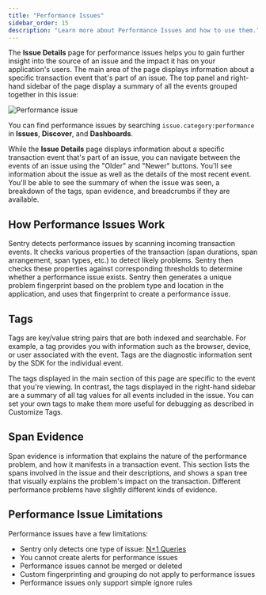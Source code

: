 ```yaml
---
title: "Performance Issues"
sidebar_order: 15
description: "Learn more about Performance Issues and how to use them."
---
```


<Include name="early-adopter-note.mdx" />

The **Issue Details** page for performance issues helps you to gain further insight into the source of an issue and the impact it has on your application's users. The main area of the page displays information about a specific transaction event that's part of an issue. The top panel and right-hand sidebar of the page display a summary of all the events grouped together in this issue:

![Performance issue](performance-issue-details.png)

<Note>

You can find performance issues by searching `issue.category:performance` in **Issues**, **Discover**, and **Dashboards**.

</Note>

While the **Issue Details** page displays information about a specific transaction event that's part of an issue, you can navigate between the events of an issue using the "Older" and "Newer" buttons. You'll see information about the issue as well as the details of the most recent event. You'll be able to see the summary of when the issue was seen, a breakdown of the tags, span evidence, and breadcrumbs if they are available.

## How Performance Issues Work

Sentry detects performance issues by scanning incoming transaction events. It checks various properties of the transaction (span durations, span arrangement, span types, etc.) to detect likely problems. Sentry then checks these properties against corresponding thresholds to determine whether a performance issue exists. Sentry then generates a unique problem fingerprint based on the problem type and location in the application, and uses that fingerprint to create a performance issue.

## Tags

Tags are key/value string pairs that are both indexed and searchable. For example, a tag provides you with information such as the browser, device, or user associated with the event. Tags are the diagnostic information sent by the SDK for the individual event.

The tags displayed in the main section of this page are specific to the event that you're viewing. In contrast, the tags displayed in the right-hand sidebar are a summary of all tag values for all events included in the issue. You can set your own tags to make them more useful for debugging as described in Customize Tags.

## Span Evidence

Span evidence is information that explains the nature of the performance problem, and how it manifests in a transaction event. This section lists the spans involved in the issue and their descriptions, and shows a span tree that visually explains the problem's impact on the transaction. Different performance problems have slightly different kinds of evidence.

## Performance Issue Limitations

Performance issues have a few limitations:

- Sentry only detects one type of issue: [N+1 Queries](n-one-queries)
- You cannot create alerts for performance issues
- Performance issues cannot be merged or deleted
- Custom fingerprinting and grouping do not apply to performance issues
- Performance issues only support simple ignore rules
